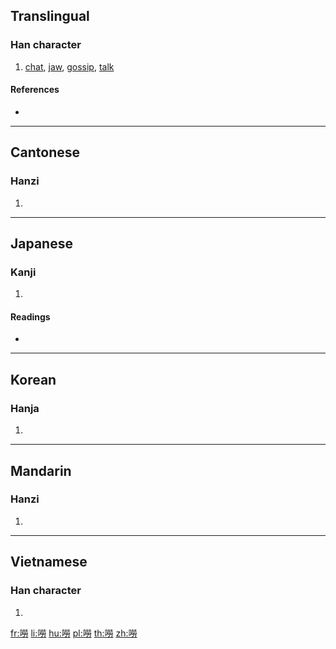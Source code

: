 {{also|唠}}
==Translingual==

===Han character===
{{Han char|rn=30|rad=口|as=12|sn=15|four=69027|canj=RFFS|ids=⿰口勞}}

# [[chat]], [[jaw]], [[gossip]], [[talk]]

====References====
* {{Han ref|kx=0206.280|dkj=04242|hdz=10686.100|uh=562E|ud=22062|bh=BC47|bd=48199}}

----

==Cantonese==

===Hanzi===
{{yue-hanzi|jyut=|y=lou4|sim=唠}}

# {{defn|lang=yue|sort=口12}}

----

==Japanese==

===Kanji===
{{ja-kanji|grade=|rs=口12}}

# {{defn|lang=ja|sort=口12}}

====Readings====
* {{ja-readings|on=[[とう]] (tō), [[ちょう]] (chō), [[た]] (ta), [[こう]] (kō), [[きょう]] (kyō), [[ろう]] (rō)|kun=[[かまびすしい]] (kamabisushii), [[さけぶ]] (sakebu), [[こえ]] (koe)}}

----

==Korean==

===Hanja===
{{ko-hanja|hangeul=초|rv=cho|mr=ch'o}}

# {{defn|lang=ko|sort=口12}}

----

==Mandarin==

===Hanzi===
{{cmn-hanzi|sim=唠|pin=[[láo]] ([[lao2]])|wg=lao<sup>2</sup>}}

# {{defn|lang=cmn|sort=口12}}

----

==Vietnamese==

===Han character===
{{vi-hantu|[[lao]]|rs=口12}}

# {{defn|lang=vi|sort=口12}}

[[fr:嘮]]
[[li:嘮]]
[[hu:嘮]]
[[pl:嘮]]
[[th:嘮]]
[[zh:嘮]]